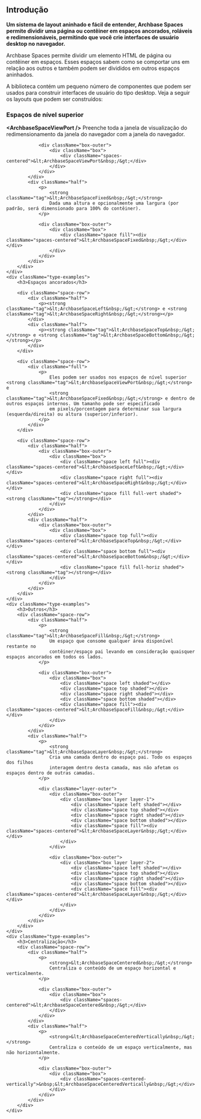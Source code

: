 
<Meta title="Layouts/Spaces/Introdução" />

## Introdução

**Um sistema de layout aninhado e fácil de entender, Archbase Spaces permite dividir uma página
ou contêiner em espaços ancorados, roláveis ​​e redimensionáveis, permitindo que você crie interfaces 
de usuário desktop no navegador.**

Archbase Spaces permite dividir um elemento HTML de página ou contêiner em espaços. Esses
espaços sabem como se comportar uns em relação aos outros e também podem ser divididos em outros
espaços aninhados.

A biblioteca contém um pequeno número de componentes que podem ser usados ​​para construir
interfaces de usuário do tipo desktop. Veja a seguir os layouts que podem ser construídos:



<div>
    <div className="type-examples">
        <h3>Espaços de nível superior</h3>
        <div className="space-row">
            <div className="half">
                <p>
                    <strong className="tag">&lt;ArchbaseSpaceViewPort&nbsp;/&gt;</strong>
                    Preenche toda a janela de visualização do redimensionamento da janela do navegador com a janela do navegador.
                </p>

                <div className="box-outer">
                    <div className="box">
                        <div className="spaces-centered">&lt;ArchbaseSpaceViewPort&nbsp;/&gt;</div>
                    </div>
                </div>
            </div>
            <div className="half">
                <p>
                    <strong className="tag">&lt;ArchbaseSpaceFixed&nbsp;/&gt;</strong>
                    Dada uma altura e opcionalmente uma largura (por padrão, será dimensionado para 100% do contêiner).
                </p>

                <div className="box-outer">
                    <div className="box">
                        <div className="space fill"><div className="spaces-centered">&lt;ArchbaseSpaceFixed&nbsp;/&gt;</div></div>
                    </div>
                </div>
            </div>
        </div>    
    </div>
    <div className="type-examples">
        <h3>Espaços ancorados</h3>

        <div className="space-row">
            <div className="half">
                <p><strong className="tag">&lt;ArchbaseSpaceLeft&nbsp;/&gt;</strong> e <strong className="tag">&lt;ArchbaseSpaceRight&nbsp;/&gt;</strong></p>
            </div>
            <div className="half">
                <p><strong className="tag">&lt;ArchbaseSpaceTop&nbsp;/&gt;</strong> e <strong className="tag">&lt;ArchbaseSpaceBottom&nbsp;/&gt;</strong></p>
            </div>
        </div>

        <div className="space-row">
            <div className="full">
                <p>
                    Eles podem ser usados ​​nos espaços de nível superior <strong className="tag">&lt;ArchbaseSpaceViewPort&nbsp;/&gt;</strong> e
                    <strong className="tag">&lt;ArchbaseSpaceFixed&nbsp;/&gt;</strong> e dentro de outros espaços internos. Um tamanho pode ser especificado
                    em pixels/porcentagem para determinar sua largura (esquerda/direita) ou altura (superior/inferior).
                </p>
            </div>
        </div>

        <div className="space-row">
            <div className="half">
                <div className="box-outer">
                    <div className="box">
                        <div className="space left full"><div className="spaces-centered">&lt;ArchbaseSpaceLeft&nbsp;/&gt;</div></div>
                        <div className="space right full"><div className="spaces-centered">&lt;ArchbaseSpaceRight&nbsp;/&gt;</div></div>
                        <div className="space fill full-vert shaded"><strong className="tag"></strong></div>
                    </div>
                </div>
            </div>
            <div className="half">
                <div className="box-outer">
                    <div className="box">
                        <div className="space top full"><div className="spaces-centered">&lt;ArchbaseSpaceTop&nbsp;/&gt;</div></div>
                        <div className="space bottom full"><div className="spaces-centered">&lt;ArchbaseSpaceBottom&nbsp;/&gt;</div></div>
                        <div className="space fill full-horiz shaded"><strong className="tag"></strong></div>
                    </div>
                </div>
            </div>
        </div>
    </div>
    <div className="type-examples">
        <h3>Outros</h3>
        <div className="space-row">
            <div className="half">
                <p>
                    <strong className="tag">&lt;ArchbaseSpaceFill&nbsp;/&gt;</strong>
                    Um espaço que consome qualquer área disponível restante no
                    contêiner/espaço pai levando em consideração quaisquer espaços ancorados em todos os lados.
                </p>

                <div className="box-outer">
                    <div className="box">
                        <div className="space left shaded"></div>
                        <div className="space top shaded"></div>
                        <div className="space right shaded"></div>
                        <div className="space bottom shaded"></div>
                        <div className="space fill"><div className="spaces-centered">&lt;ArchbaseSpaceFill&nbsp;/&gt;</div></div>
                    </div>
                </div>
            </div>
            <div className="half">
                <p>
                    <strong className="tag">&lt;ArchbaseSpaceLayer&nbsp;/&gt;</strong>
                    Cria uma camada dentro do espaço pai. Todo os espaços dos filhos
                    interagem dentro desta camada, mas não afetam os espaços dentro de outras camadas.
                </p>

                <div className="layer-outer">
                    <div className="box-outer">
                        <div className="box layer layer-1">
                            <div className="space left shaded"></div>
                            <div className="space top shaded"></div>
                            <div className="space right shaded"></div>
                            <div className="space bottom shaded"></div>
                            <div className="space fill"><div className="spaces-centered">&lt;ArchbaseSpaceLayer&nbsp;/&gt;</div></div>
                        </div>
                    </div>

                    <div className="box-outer">
                        <div className="box layer layer-2">
                            <div className="space left shaded"></div>
                            <div className="space top shaded"></div>
                            <div className="space right shaded"></div>
                            <div className="space bottom shaded"></div>
                            <div className="space fill"><div className="spaces-centered">&lt;ArchbaseSpaceLayer&nbsp;/&gt;</div></div>
                        </div>
                    </div>
                </div>
            </div>
        </div>    
    </div>
    <div className="type-examples">
        <h3>Centralização</h3>
        <div className="space-row">
            <div className="half">
                <p>
                    <strong>&lt;ArchbaseSpaceCentered&nbsp;/&gt;</strong>
                    Centraliza o conteúdo de um espaço horizontal e verticalmente.
                </p>

                <div className="box-outer">
                    <div className="box">
                        <div className="spaces-centered">&lt;ArchbaseSpaceCentered&nbsp;/&gt;</div>
                    </div>
                </div>
            </div>
            <div className="half">
                <p>
                    <strong>&lt;ArchbaseSpaceCenteredVertically&nbsp;/&gt;</strong>
                    Centraliza o conteúdo de um espaço verticalmente, mas não horizontalmente.
                </p>

                <div className="box-outer">
                    <div className="box">
                        <div className="spaces-centered-vertically">&nbsp;&lt;ArchbaseSpaceCenteredVertically&nbsp;/&gt;</div>
                    </div>
                </div>
            </div>
        </div>    
    </div>
</div>